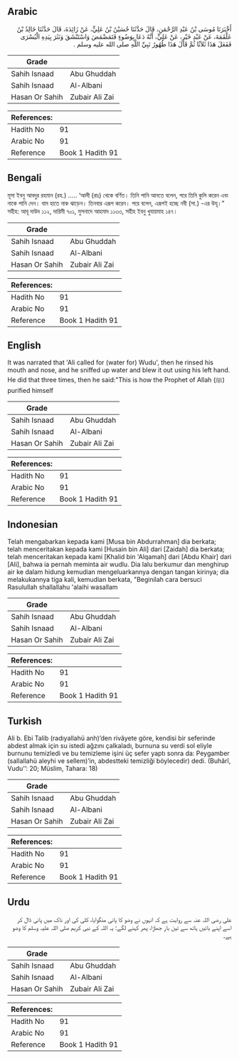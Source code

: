 ## Arabic


<div dir="rtl" lang="ar" style={{fontSize:'larger',backgroundColor:'#f8f9fa',padding:20}}>
أَخْبَرَنَا مُوسَى بْنُ عَبْدِ الرَّحْمَنِ، قَالَ حَدَّثَنَا حُسَيْنُ بْنُ عَلِيٍّ، عَنْ زَائِدَةَ، قَالَ حَدَّثَنَا خَالِدُ بْنُ عَلْقَمَةَ، عَنْ عَبْدِ خَيْرٍ، عَنْ عَلِيٍّ، أَنَّهُ دَعَا بِوَضُوءٍ فَتَمَضْمَضَ وَاسْتَنْشَقَ وَنَثَرَ بِيَدِهِ الْيُسْرَى فَفَعَلَ هَذَا ثَلاَثًا ثُمَّ قَالَ هَذَا طُهُورُ نَبِيِّ اللَّهِ صلى الله عليه وسلم ‏.‏
</div>
<div style={{backgroundColor:'#f8f9fa',padding:20, marginBottom: 10}}><table> <thead> <tr> <th>Grade</th> <th></th> </tr> </thead> <tbody> <tr><td>Sahih Isnaad</td><td>Abu Ghuddah</td></tr><tr><td>Sahih Isnaad</td><td>Al-Albani</td></tr><tr><td>Hasan Or Sahih</td><td>Zubair Ali Zai</td></tr></tbody></table><table> <thead> <tr> <th>References:</th> <th></th> </tr> </thead> <tbody><tr><td>Hadith No</td><td>91</td></tr><tr><td>Arabic No</td><td>91</td></tr><tr><td>Reference</td><td>Book 1 Hadith 91</td></tr></tbody></table></div>

## Bengali


<div dir="ltr" lang="bn" style={{fontSize:'larger',backgroundColor:'#f8f9fa',padding:20}}>
মূসা ইবনু আবদুর রহমান (রহ.) ..... ‘আলী (রাঃ) থেকে বর্ণিত। তিনি পানি আনতে বলেন, পরে তিনি কুলি করেন এবং নাকে পানি দেন। বাম হাতে নাক ঝাড়েন। তিনবার এরূপ করেন। পরে বলেন, এরূপই হচ্ছে নবী (সা.) -এর উযূ।” সহীহ: আবূ দাউদ ১১২, দারিমী ৭০১, মুসনাদে আহমাদ ১১৩৩, সহীহ ইবনু খুযায়মাহ ১৪৭।
</div>
<div style={{backgroundColor:'#f8f9fa',padding:20, marginBottom: 10}}><table> <thead> <tr> <th>Grade</th> <th></th> </tr> </thead> <tbody> <tr><td>Sahih Isnaad</td><td>Abu Ghuddah</td></tr><tr><td>Sahih Isnaad</td><td>Al-Albani</td></tr><tr><td>Hasan Or Sahih</td><td>Zubair Ali Zai</td></tr></tbody></table><table> <thead> <tr> <th>References:</th> <th></th> </tr> </thead> <tbody><tr><td>Hadith No</td><td>91</td></tr><tr><td>Arabic No</td><td>91</td></tr><tr><td>Reference</td><td>Book 1 Hadith 91</td></tr></tbody></table></div>

## English


<div dir="ltr" lang="en" style={{fontSize:'larger',backgroundColor:'#f8f9fa',padding:20}}>
It was narrated that 'Ali called for (water for) Wudu', then he rinsed his mouth and nose, and he sniffed up water and blew it out using his left hand. He did that three times, then he said:"This is how the Prophet of Allah (ﷺ) purified himself
</div>
<div style={{backgroundColor:'#f8f9fa',padding:20, marginBottom: 10}}><table> <thead> <tr> <th>Grade</th> <th></th> </tr> </thead> <tbody> <tr><td>Sahih Isnaad</td><td>Abu Ghuddah</td></tr><tr><td>Sahih Isnaad</td><td>Al-Albani</td></tr><tr><td>Hasan Or Sahih</td><td>Zubair Ali Zai</td></tr></tbody></table><table> <thead> <tr> <th>References:</th> <th></th> </tr> </thead> <tbody><tr><td>Hadith No</td><td>91</td></tr><tr><td>Arabic No</td><td>91</td></tr><tr><td>Reference</td><td>Book 1 Hadith 91</td></tr></tbody></table></div>

## Indonesian


<div dir="ltr" lang="id" style={{fontSize:'larger',backgroundColor:'#f8f9fa',padding:20}}>
Telah mengabarkan kepada kami [Musa bin Abdurrahman] dia berkata; telah menceritakan kepada kami [Husain bin Ali] dari [Zaidah] dia berkata; telah menceritakan kepada kami [Khalid bin 'Alqamah] dari [Abdu Khair] dari [Ali], bahwa ia pernah meminta air wudlu. Dia lalu berkumur dan menghirup air ke dalam hidung kemudian mengeluarkannya dengan tangan kirinya; dia melakukannya tiga kali, kemudian berkata, "Beginilah cara bersuci Rasulullah shallallahu 'alaihi wasallam
</div>
<div style={{backgroundColor:'#f8f9fa',padding:20, marginBottom: 10}}><table> <thead> <tr> <th>Grade</th> <th></th> </tr> </thead> <tbody> <tr><td>Sahih Isnaad</td><td>Abu Ghuddah</td></tr><tr><td>Sahih Isnaad</td><td>Al-Albani</td></tr><tr><td>Hasan Or Sahih</td><td>Zubair Ali Zai</td></tr></tbody></table><table> <thead> <tr> <th>References:</th> <th></th> </tr> </thead> <tbody><tr><td>Hadith No</td><td>91</td></tr><tr><td>Arabic No</td><td>91</td></tr><tr><td>Reference</td><td>Book 1 Hadith 91</td></tr></tbody></table></div>

## Turkish


<div dir="ltr" lang="tr" style={{fontSize:'larger',backgroundColor:'#f8f9fa',padding:20}}>
Ali b. Ebi Talib (radıyallahü anh)’den rivâyete göre, kendisi bir seferinde abdest almak için su istedi ağzını çalkaladı, burnuna su verdi sol eliyle burnunu temizledi ve bu temizleme işini üç sefer yaptı sonra da: Peygamber (sallallahü aleyhi ve sellem)’in, abdestteki temizliği böylecedir) dedi. (Buhârî, Vudu’’: 20; Müslim, Tahara: 18)
</div>
<div style={{backgroundColor:'#f8f9fa',padding:20, marginBottom: 10}}><table> <thead> <tr> <th>Grade</th> <th></th> </tr> </thead> <tbody> <tr><td>Sahih Isnaad</td><td>Abu Ghuddah</td></tr><tr><td>Sahih Isnaad</td><td>Al-Albani</td></tr><tr><td>Hasan Or Sahih</td><td>Zubair Ali Zai</td></tr></tbody></table><table> <thead> <tr> <th>References:</th> <th></th> </tr> </thead> <tbody><tr><td>Hadith No</td><td>91</td></tr><tr><td>Arabic No</td><td>91</td></tr><tr><td>Reference</td><td>Book 1 Hadith 91</td></tr></tbody></table></div>

## Urdu


<div dir="rtl" lang="ur" style={{fontSize:'larger',backgroundColor:'#f8f9fa',padding:20}}>
علی رضی اللہ عنہ سے روایت ہے کہ انہوں نے وضو کا پانی منگوایا، کلی کی اور ناک میں پانی ڈال کر اسے اپنے بائیں ہاتھ سے تین بار جھاڑا، پھر کہنے لگے: یہ اللہ کے نبی کریم صلی اللہ علیہ وسلم کا وضو ہے۔
</div>
<div style={{backgroundColor:'#f8f9fa',padding:20, marginBottom: 10}}><table> <thead> <tr> <th>Grade</th> <th></th> </tr> </thead> <tbody> <tr><td>Sahih Isnaad</td><td>Abu Ghuddah</td></tr><tr><td>Sahih Isnaad</td><td>Al-Albani</td></tr><tr><td>Hasan Or Sahih</td><td>Zubair Ali Zai</td></tr></tbody></table><table> <thead> <tr> <th>References:</th> <th></th> </tr> </thead> <tbody><tr><td>Hadith No</td><td>91</td></tr><tr><td>Arabic No</td><td>91</td></tr><tr><td>Reference</td><td>Book 1 Hadith 91</td></tr></tbody></table></div>